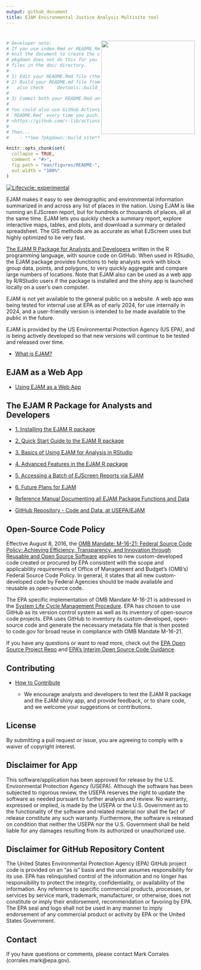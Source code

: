 ```yaml
---
output: github_document
title: EJAM Environmental Justice Analysis Multisite tool
---
```


# <img src="man/figures/logo659.png" align="right" width="250px"/>

<!-- README.md is generated from README.Rmd. Please edit Rmd not md  -->

```r
# Developer note: 
# If you use index.Rmd or README.Rmd it is your responsibility to 
# knit the document to create the corresponding .md. 
# pkgdown does not do this for you because it only touches 
# files in the ⁠doc/⁠ directory.
#
# 1) Edit your README.Rmd file (the .Rmd NOT the .md file)
# 2) Build your README.md file from the README.Rmd file, by clicking Knit in RStudio
#   also check     devtools::build_readme()  ?
#
# 3) Commit both your README.Rmd and README.md
#
# You could also use GitHub Actions to re-render
# `README.Rmd` every time you push. An example workflow can be found here:
# <https://github.com/r-lib/actions/tree/v1/examples>.
#
# Then... 
#    - **See ?pkgdown::build_site** - EJAM now uses the pkgdown R package to build help and vignettes as web pages, and it uses the README.md (not .Rmd) to help build the documentation.
```

```r
knitr::opts_chunk$set(
  collapse = TRUE,
  comment = "#>",
  fig.path = "man/figures/README-",
  out.width = "100%"
)
```

<!-- badges: start -->

<!-- or we could comment out the badge  -->

[![Lifecycle: experimental](https://img.shields.io/badge/lifecycle-experimental-orange.svg)](https://lifecycle.r-lib.org/articles/stages.html#experimental)

<!-- badges: end -->

EJAM makes it easy to see demographic and environmental information summarized in and across any list of places in the nation. Using EJAM is like running an EJScreen report, but for hundreds or thousands of places, all at the same time. EJAM lets you quickly check a summary report, explore interactive maps, tables, and plots, and download a summary or detailed spreadsheet. The GIS methods are as accurate as what EJScreen uses but highly optimized to be very fast.

[The EJAM R Package for Analysts and Developers] written in the R programming language, with source code on GitHub. When used in RStudio, the EJAM package provides functions to help analysts work with block group data, points, and polygons, to very quickly aggregate and compare large numbers of locations. Note that EJAM also can be used as a web app by R/RStudio users if the package is installed and the shiny app is launched locally on a user's own computer.

EJAM is not yet available to the general public on a website. A web app was being tested for internal use at EPA as of early 2024, for use internally in 2024, and a user-friendly version is intended to be made available to the public in the future.

EJAM is provided by the US Environmental Protection Agency (US EPA), and is being actively developed so that new versions will continue to be tested and released over time.

-   [What is EJAM?](articles/0_what_is_ejam.html "0_what_is_ejam.html")

## EJAM as a Web App

-   [Using EJAM as a Web App](articles/0_webapp.html "0_webapp.html")
<!-- 
    -   [EJAM beta test](https://rstudio-connect.dmap-stage.aws.epa.gov/content/cb2bc9cf-75c3-4db1-ad28-e92940fe4438/ "https://rstudio-connect.dmap-stage.aws.epa.gov/content/cb2bc9cf-75c3-4db1-ad28-e92940fe4438/") (accessible only if at EPA offices or on VPN)
-->

## The EJAM R Package for Analysts and Developers

-   [1. Installing the EJAM R package](articles/1_installing.html "1_installing.html")

-   [2. Quick Start Guide to the EJAM R package](articles/2_quickstart.html "2_quickstart.html")

-   [3. Basics of Using EJAM for Analysis in RStudio](articles/3_analyzing.html "3_analyzing.html")

-   [4. Advanced Features in the EJAM R package](articles/4_advanced.html "4_advanced.html")

-   [5. Accessing a Batch of EJScreen Reports via EJAM](articles/5_ejscreenapi.html "5_ejscreenapi.html")

-   [6. Future Plans for EJAM](articles/6_future_plans.html "6_future_plans.html")

-   [Reference Manual Documenting all EJAM Package Functions and Data](reference/index.html "index.html")

-   [GitHub Repository - Code and Data, at USEPA/EJAM](https://github.com/USEPA/EJAM#readme "https://github.com/USEPA/EJAM#readme")

## Open-Source Code Policy

Effective August 8, 2016, the [OMB Mandate: M-16-21; Federal Source Code Policy: Achieving Efficiency, Transparency, and Innovation through Reusable and Open Source Software](https://obamawhitehouse.archives.gov/sites/default/files/omb/memoranda/2016/m_16_21.pdf) applies to new custom-developed code created or procured by EPA consistent with the scope and applicability requirements of Office of Management and Budget's (OMB's) Federal Source Code Policy. In general, it states that all new custom-developed code by Federal Agencies should be made available and reusable as open-source code.

The EPA specific implementation of OMB Mandate M-16-21 is addressed in the [System Life Cycle Management Procedure](https://www.epa.gov/irmpoli8/policy-procedures-and-guidance-system-life-cycle-management-slcm). EPA has chosen to use GitHub as its version control system as well as its inventory of open-source code projects. EPA uses GitHub to inventory its custom-developed, open-source code and generate the necessary metadata file that is then posted to code.gov for broad reuse in compliance with OMB Mandate M-16-21.

If you have any questions or want to read more, check out the [EPA Open Source Project Repo](https://github.com/USEPA/open-source-projects) and [EPA's Interim Open Source Code Guidance](https://www.epa.gov/developers/open-source-software-and-epa-code-repository-requirements).

## Contributing

-   [How to Contribute](https://github.com/USEPA/EJAM/blob/master/CONTRIBUTING.md)

    -   We encourage analysts and developers to test the EJAM R package and the EJAM shiny app, and provide feedback, or to share code, and we welcome your suggestions or contributions.

## License

By submitting a pull request or issue, you are agreeing to comply with a waiver of copyright interest.

## Disclaimer for App

This software/application has been approved for release by the U.S. Environmental Protection Agency (USEPA). Although the software has been subjected to rigorous review, the USEPA reserves the right to update the software as needed pursuant to further analysis and review. No warranty, expressed or implied, is made by the USEPA or the U.S. Government as to the functionality of the software and related material nor shall the fact of release constitute any such warranty. Furthermore, the software is released on condition that neither the USEPA nor the U.S. Government shall be held liable for any damages resulting from its authorized or unauthorized use.

## Disclaimer for GitHub Repository Content

The United States Environmental Protection Agency (EPA) GitHub project code is provided on an "as is" basis and the user assumes responsibility for its use. EPA has relinquished control of the information and no longer has responsibility to protect the integrity, confidentiality, or availability of the information. Any reference to specific commercial products, processes, or services by service mark, trademark, manufacturer, or otherwise, does not constitute or imply their endorsement, recommendation or favoring by EPA. The EPA seal and logo shall not be used in any manner to imply endorsement of any commercial product or activity by EPA or the United States Government.

## Contact

If you have questions or comments, please contact Mark Corrales (corrales.mark\@epa.gov).
